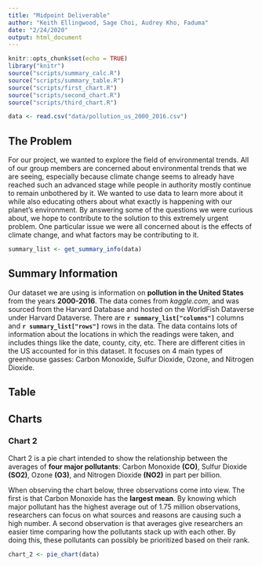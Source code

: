 ```yaml
---
title: "Midpoint Deliverable"
author: "Keith Ellingwood, Sage Choi, Audrey Kho, Faduma"
date: "2/24/2020"
output: html_document
---
```


```r
knitr::opts_chunk$set(echo = TRUE)
library("knitr")
source("scripts/summary_calc.R")
source("scripts/summary_table.R")
source("scripts/first_chart.R")
source("scripts/second_chart.R")
source("scripts/third_chart.R")

data <- read.csv("data/pollution_us_2000_2016.csv")
```

## The Problem
For our project, we wanted to explore the field of environmental trends. All of our group members are concerned about environmental trends that we are seeing, especially because climate change seems to already have reached such an advanced stage while people in authority mostly continue to remain unbothered by it. We wanted to use data to learn more about it while also educating others about what exactly is happening with our planet's environment. By answering some of the questions we were curious about, we hope to contribute to the solution to this extremely urgent problem. One particular issue we were all concerned about is the effects of climate change, and what factors may be contributing to it.

```r
summary_list <- get_summary_info(data)
```

## Summary Information
Our dataset we are using is information on **pollution in the United States** from the years **2000-2016**. The data comes from _kaggle.com_, and was sourced from the Harvard Database and hosted on the WorldFish Dataverse under Harvard Dataverse. There are **`r summary_list["columns"]`** columns and **`r summary_list["rows"]`** rows in the data. The data contains lots of information about the locations in which the readings were taken, and includes things like the date, county, city, etc. There are  different cities in the US accounted for in this dataset. It focuses on 4 main types of greenhouse gasses: Carbon Monoxide, Sulfur Dioxide, Ozone, and Nitrogen Dioxide.

## Table
<!-- A table of aggregated data (e.g., that has been "grouped" by one of your
features) with pertinent observations found in it. # You must also describe why
you included the table, and what information it reveals.-->


## Charts
<!-- Three different charts that display information from the data (what you
visualize is up to you). Describe the purpose of each chart (e.g., "this chart
was intended to show the relationship between..."), render each chart, and
describe pertinent observations found in each chart. --> 

### Chart 2
Chart 2 is a pie chart intended to show the relationship between the averages of **four major pollutants**: Carbon Monoxide **(CO)**, Sulfur Dioxide **(SO2)**, Ozone **(O3)**, and Nitrogen Dioxide **(NO2)** in part per billion. 
</p>
When observing the chart below, three observations come into view. The first is that Carbon Monoxide has the **largest mean**. By knowing which major pollutant has the highest average out of 1.75 million observations, researchers can focus on what sources and reasons are causing such a high number. A second observation is that averages give researchers an easier time comparing how the pollutants stack up with each other. By doing this, these pollutants can possibly be prioritized based on their rank.

```r
chart_2 <- pie_chart(data)
```